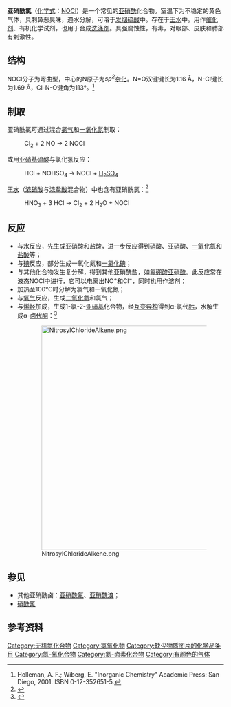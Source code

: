 {{Chembox
|   Name = 亚硝酰氯
|   ImageFile = Nitrosyl-chloride-2D-dimensions.png
<!-- | ImageSize = 200px -->
|   ImageName = 亚硝酰氯
|   ImageFile1 = Nitrosyl-chloride-3D-vdW.png
<!-- | ImageSize1 = 200px  -->
|   ImageName1 = 亚硝酰氯
|   IUPACName = Nitrosyl chloride
|   OtherNames = 氯化亚硝酰、<br />氯氧化氮、氧氯化氮
| Section1 = {{Chembox Identifiers
| CASNo = 2696-92-6
| CASNo_Ref = {{cascite|correct|CAS}}
| PubChem = 17601
| ChemSpiderID = 16641
| ChemSpiderID_Ref = {{chemspidercite|correct|chemspider}}
| EINECS = 220-273-1
| UNNumber = 1069
| MeSHName = nitrosyl+chloride
| RTECS = QZ7883000
| SMILES = ClN=O
| StdInChI = 1S/ClNO/c1-2-3
| StdInChI_Ref = {{stdinchicite|correct|chemspider}}
| StdInChIKey = VPCDQGACGWYTMC-UHFFFAOYSA-N
| StdInChIKey_Ref = {{stdinchicite|correct|chemspider}}
  }}
| Section2 = {{Chembox Properties
|   Formula = ClNO
|   MolarMass = 65.46 
|   Appearance = 黄色气体或红色液体
|   Density = 1.417 g/cm<sup>3</sup><br />（-12°C，液）<br />2.99 g/L（气）
|   Solubility = 反应
|   Solvent = 其他溶剂
|   SolubleOther = 可溶于氯代烃
|   MeltingPt = -59.6 °C
|   BoilingPt = -6.4 °C
  }}
| Section3 = {{Chembox Structure
|   MolShape = N原子为sp<sup>2</sup>杂化
|   Dipole = 1.90 [[德拜|D]]
  }}
| Section7 = {{Chembox Hazards
|   ExternalMSDS =[http://www.ilo.org/public/english/protection/safework/cis/products/icsc/dtasht/_icsc15/icsc1580.htm ICSC 1580]
|   MainHazards = 劇毒
|   RPhrases = 
|   SPhrases = 
|   NFPA-H = 3
|   NFPA-F = 0 
|   NFPA-R = 1
|   NFPA-O = W
  }}<!--| [[Infrared_spectroscopy|IR]] 1800 (ν<sub>NO</sub>), 596, 332 cm<sup>-1</sup> -->
| Section8 = {{Chembox Related
|   OtherCpds = [[一氧化氮|一氧化氮]]、[[硝酰氯|硝酰氯]]、<br />[[亚硝基硫酸|亚硝基硫酸]]、<br />[[氟硼酸亚硝酰|氟硼酸亚硝酰]]
  }}
}}

'''亚硝酰氯'''（[[化学式|化学式]]：[[氮|N]][[氧|O]][[氯|Cl]]）是一个常见的[[亚硝酰|亚硝酰]]化合物。室温下为不稳定的黄色气体，具刺鼻恶臭味，遇水分解，可溶于[[发烟硫酸|发烟硫酸]]中。存在于[[王水|王水]]中。用作[[催化剂|催化剂]]、有机化学试剂，也用于合成[[洗涤剂|洗涤剂]]。具强腐蚀性，有毒，对眼部、皮肤和肺部有刺激性。

==结构==
NOCl分子为弯曲型，中心的N原子为''sp<sup>2</sup>''[[杂化|杂化]]。N=O双键键长为1.16 Å，N-Cl键长为1.69 Å，Cl-N-O键角为113°。<ref>Holleman, A. F.; Wiberg, E. "Inorganic Chemistry" Academic Press: San Diego, 2001. ISBN 0-12-352651-5.</ref>

==制取==
亚硝酰氯可通过混合[[氯气|氯气]]和[[一氧化氮|一氧化氮]]制取：
:Cl<sub>2</sub> + 2 NO → 2 NOCl

或用[[亚硝基硫酸|亚硝基硫酸]]与氯化氢反应：
:HCl  +  NOHSO<sub>4</sub>  →  NOCl  +  [[硫酸|H<sub>2</sub>SO<sub>4</sub>]]

[[王水|王水]]（[[浓硝酸|浓硝酸]]与[[浓盐酸|浓盐酸]]混合物）中也含有亚硝酰氯：<ref>{{cite journal en|title = Nitrosyl Chloride|author= L. J. Beckham, W. A. Fessler, M. A. Kise| journal= Chemical Reviews|pages=319–396| volume=48| year = 1951| |doi=10.1021/cr60151a001}}</ref>
:HNO<sub>3</sub>  +  3 HCl  →  Cl<sub>2</sub>  +  2 H<sub>2</sub>O  +  NOCl

==反应==
*与水反应，先生成[[亚硝酸|亚硝酸]]和[[盐酸|盐酸]]，进一步反应得到[[硝酸|硝酸]]、[[亚硝酸|亚硝酸]]、[[一氧化氮|一氧化氮]]和[[盐酸|盐酸]]等；
*与[[碘|碘]]反应，部分生成一氧化氮和[[一氯化碘|一氯化碘]]；
*与其他化合物发生复分解，得到其他亚硝酰盐，如[[氟硼酸亚硝酰|氟硼酸亚硝酰]]。此反应常在液态NOCl中进行，它可以电离出NO<sup>+</sup>和Cl<sup>−</sup>，同时也用作溶剂；
*加热至100°C时分解为氯气和一氧化氮；
*与[[氧气|氧气]]反应，生成[[二氧化氮|二氧化氮]]和氯气；
*与[[烯烃|烯烃]]加成，生成1-氯-2-[[亚硝基|亚硝基]]化合物，经[[互变异构|互变异构]]得到α-氯代[[肟|肟]]，水解生成α-[[卤代酮|卤代酮]]：<ref>{{OrgSynth | author = Ohno, M,; Naruse, N.; Terasawa, I. | title =
7-cyanoheptanal | collvol = 5 | collvolpages = 266 | year = 1973 | prep = cv5p0266}}</ref>

:[[File:NitrosylChlorideAlkene.png|520px]]

==参见==
*其他亚硝酰卤：[[亚硝酰氟|亚硝酰氟]]、[[亚硝酰溴|亚硝酰溴]]；
*[[硝酰氯|硝酰氯]]

==参考资料==
{{reflist}}

{{无机氮化合物}}
[[Category:无机氮化合物|Category:无机氮化合物]]
[[Category:氯氧化物|Category:氯氧化物]]
[[Category:缺少物质图片的化学品条目|Category:缺少物质图片的化学品条目]]
[[Category:氮-氧化合物|Category:氮-氧化合物]]
[[Category:氮-卤素化合物|Category:氮-卤素化合物]]
[[Category:有颜色的气体|Category:有颜色的气体]]